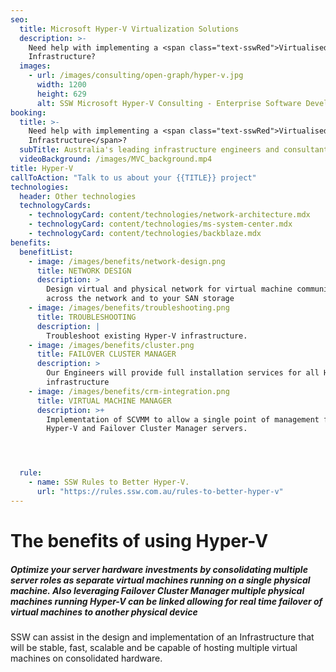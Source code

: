 ```yaml
---
seo:
  title: Microsoft Hyper-V Virtualization Solutions
  description: >-
    Need help with implementing a <span class="text-sswRed">Virtualised Server
    Infrastructure?
  images:
    - url: /images/consulting/open-graph/hyper-v.jpg
      width: 1200
      height: 629
      alt: SSW Microsoft Hyper-V Consulting - Enterprise Software Development
booking:
  title: >-
    Need help with implementing a <span class="text-sswRed">Virtualised Server
    Infrastructure</span>?
  subTitle: Australia's leading infrastructure engineers and consultants
  videoBackground: /images/MVC_background.mp4
title: Hyper-V
callToAction: "Talk to us about your {{TITLE}} project"
technologies:
  header: Other technologies
  technologyCards:
    - technologyCard: content/technologies/network-architecture.mdx
    - technologyCard: content/technologies/ms-system-center.mdx
    - technologyCard: content/technologies/backblaze.mdx
benefits:
  benefitList:
    - image: /images/benefits/network-design.png
      title: NETWORK DESIGN
      description: >
        Design virtual and physical network for virtual machine communication
        across the network and to your SAN storage
    - image: /images/benefits/troubleshooting.png
      title: TROUBLESHOOTING
      description: |
        Troubleshoot existing Hyper-V infrastructure.
    - image: /images/benefits/cluster.png
      title: FAILOVER CLUSTER MANAGER
      description: >
        Our Engineers will provide full installation services for all Hyper-V
        infrastructure
    - image: /images/benefits/crm-integration.png
      title: VIRTUAL MACHINE MANAGER
      description: >+
        Implementation of SCVMM to allow a single point of management for all
        Hyper-V and Failover Cluster Manager servers.




  rule:
    - name: SSW Rules to Better Hyper-V.
      url: "https://rules.ssw.com.au/rules-to-better-hyper-v"
---
```


# The benefits of using Hyper-V

##### Optimize your server hardware investments by consolidating multiple server roles as separate virtual machines running on a single physical machine. Also leveraging Failover Cluster Manager multiple physical machines running Hyper-V can be linked allowing for real time failover of virtual machines to another physical device

SSW can assist in the design and implementation of an Infrastructure that will be stable, fast, scalable and be capable of hosting multiple virtual machines on consolidated hardware.
